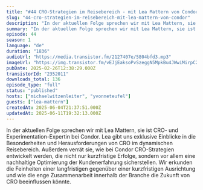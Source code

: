 ```yaml
---
title: "#44 CRO-Strategien im Reisebereich - mit Lea Mattern von Condor"
slug: "44-cro-strategien-im-reisebereich-mit-lea-mattern-von-condor"
description: "In der aktuellen Folge sprechen wir mit Lea Mattern, sie ist CRO- und Experimentation-Expertin bei Condor. Lea gibt uns exklusive Einblicke in die Besonderheiten und Herausforderungen von CRO im dynamischen Reisebereich. Außerdem verrät sie, wie bei Condor CRO-Strategien entwickelt werden, die nicht nur kurzfristige Erfolge, sondern vor allem eine nachhaltige Optimierung der Kundenerfahrung sicherstellen. Wir erkunden die Feinheiten einer langfristigen gegenüber einer kurzfristigen Ausrichtung und wie die enge Zusammenarbeit innerhalb der Branche die Zukunft von CRO beeinflussen könnte."
summary: "In der aktuellen Folge sprechen wir mit Lea Mattern, sie ist CRO- und Experimentation-Expertin bei Condor. Lea gibt uns exklusive Einblicke in die Besonderheiten und Herausforderungen von CRO im dynamischen Reisebereich. Außerdem verrät sie, wie bei Condor CRO-Strategien entwickelt werden, die nicht nur kurzfristige Erfolge, sondern vor allem eine nachhaltige Optimierung der Kundenerfahrung sicherstellen. Wir erkunden die Feinheiten einer langfristigen gegenüber einer kurzfristigen Ausrichtung und wie die enge Zusammenarbeit innerhalb der Branche die Zukunft von CRO beeinflussen könnte."
episode: 44
season: 1
language: "de"
duration: "1836"
audioUrl: "https://media.transistor.fm/2127407e/5804bfd3.mp3"
imageUrl: "https://img.transistor.fm/vEJjEaksoPvSzeggN5MpkBu4JWwiMirpC27Szjl6AC4/rs:fill:3000:3000:1/q:60/aHR0cHM6Ly9pbWct/dXBsb2FkLXByb2R1/Y3Rpb24udHJhbnNp/c3Rvci5mbS81ZDQw/ZTIwMDMyNmNjMjM2/ZGQ4ZDQ4ZDNmOGQ4/ZWQ1MC5qcGc.webp"
pubDate: 2025-02-26T12:38:29.000Z
transistorId: "2352011"
downloads_total: 136
episode_type: "full"
status: "published"
hosts: ["michaelwitzenleiter", "yvonneteufel"]
guests: ["lea-mattern"]
createdAt: 2025-06-04T21:37:51.000Z
updatedAt: 2025-06-11T19:32:13.000Z
---
```


In der aktuellen Folge sprechen wir mit Lea Mattern, sie ist CRO- und Experimentation-Expertin bei Condor. Lea gibt uns exklusive Einblicke in die Besonderheiten und Herausforderungen von CRO im dynamischen Reisebereich. Außerdem verrät sie, wie bei Condor CRO-Strategien entwickelt werden, die nicht nur kurzfristige Erfolge, sondern vor allem eine nachhaltige Optimierung der Kundenerfahrung sicherstellen. Wir erkunden die Feinheiten einer langfristigen gegenüber einer kurzfristigen Ausrichtung und wie die enge Zusammenarbeit innerhalb der Branche die Zukunft von CRO beeinflussen könnte.
